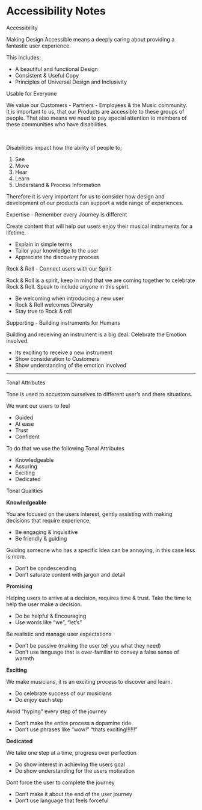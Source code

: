 
<Meta title="Principles/Accessibility" />

<style>
  {`
    .subheading {
      --mediumdark: '#999999';
      font-weight: 900;
      font-size: 14px;
      color: #999;
      letter-spacing: 6px;
      line-height: 24px;
      text-transform: uppercase;
      margin-bottom: 12px;
      margin-top: 40px;
    }
  `}
</style>

# Accessibility Notes

<div className="subheading">Accessibility</div>

Making Design Accessible means a deeply caring about providing a fantastic user experience.

This Includes:

<ul>
  <li>A beautiful and functional Design</li>
  <li>Consistent & Useful Copy</li>
  <li>Principles of Universal Design and Inclusivity</li>
</ul>

<div className="subheading">Usable for Everyone</div>

We value our Customers - Partners - Employees & the Music community. 
<br/>
It is important to us, that our Products are accessible to these groups of people.
That also means we need to pay special attention to members of these communities
who have disabilities. 

<br/>

Disabilities impact how the ability of people to;
<ol>
  <li>See</li>
  <li>Move</li>
  <li>Hear</li>
  <li>Learn</li>
  <li>Understand & Process Information</li>
</ol>

Therefore it is very important for us to consider how design and development of our products can support a wide range of experiences.


<div className="subheading">Expertise - Remember every Journey is different</div>

Create content that will help our users enjoy their musical instruments for a lifetime.

<ul>
  <li>Explain in simple terms </li>
  <li>Tailor your knowledge to the user</li>
  <li>Appreciate the discovery process</li>
</ul>

<div className="subheading">Rock & Roll - Connect users with our Spirit</div>

Rock & Roll is a spirit, keep in mind that we are coming together to celebrate Rock & Roll. 
Speak to include anyone in this spirit.

<ul>
  <li>Be welcoming when introducing a new user</li>
  <li>Rock & Roll welcomes Diversity</li>
  <li>Stay true to Rock & roll</li>
</ul>

<div className="subheading">Supporting - Building instruments for Humans</div>

Building and receiving an instrument is a big deal.
Celebrate the Emotion involved.

<ul>
  <li>Its exciting to receive a new instrument</li>
  <li>Show consideration to Customers</li>
  <li>Show understanding of the emotion involved</li>
</ul>

<hr />

<div className="subheading">Tonal Attributes</div>

Tone is used to accustom ourselves to different user’s and there situations. 

We want our users to feel
<ul>
  <li>Guided</li>
  <li>At ease</li>
  <li>Trust</li>
  <li>Confident</li>
</ul>

To do that we use the following Tonal Attributes

<ul>
  <li>Knowledgeable</li>
  <li>Assuring</li>
  <li>Exciting</li>
  <li>Dedicated</li>
</ul>

<div className="subheading">Tonal Qualities</div>

<b>Knowledgeable</b>

You are focused on the users interest,
gently assisting with making decisions that require experience.

<ul>
  <li>Be engaging & inquisitive</li>
  <li>Be friendly & guiding</li>
</ul>

Guiding someone who has a specific Idea can be annoying,
in this case less is more.

<ul>
  <li>Don’t be condescending </li>
  <li>Don’t saturate content with jargon and detail</li>
</ul>

<b>Promising</b>

Helping users to arrive at a decision, requires time & trust.
Take the time to help the user make a decision.

<ul>
  <li>Do be helpful & Encouraging</li>
  <li>Use words like “we”, “let’s” </li>
</ul>

Be realistic and manage user expectations

<ul>
  <li>Don’t be passive (making the user tell you what they need)</li>
  <li>Don’t use language that is over-familiar to convey a false sense of warmth </li>
</ul>

<b>Exciting</b>

We make musicians, it is an exciting process to discover and learn.

<ul>
  <li>Do celebrate success of our musicians</li>
  <li>Do enjoy each step</li>
</ul>

Avoid “hyping” every step of the journey

<ul>
  <li>Don’t make the entire process a dopamine ride</li>
  <li>Don’t use phrases like “wow!” “thats exciting!!!!!!”</li>
</ul>

<b>Dedicated</b>

We take one step at a time, progress over perfection

<ul>
  <li>Do show interest in achieving the users goal</li>
  <li>Do show understanding for the users motivation</li>
</ul>

Dont force the user to complete the journey

<ul>
  <li>Don’t make it about the end of the user journey</li>
  <li>Don’t use language that feels forceful</li>
</ul>